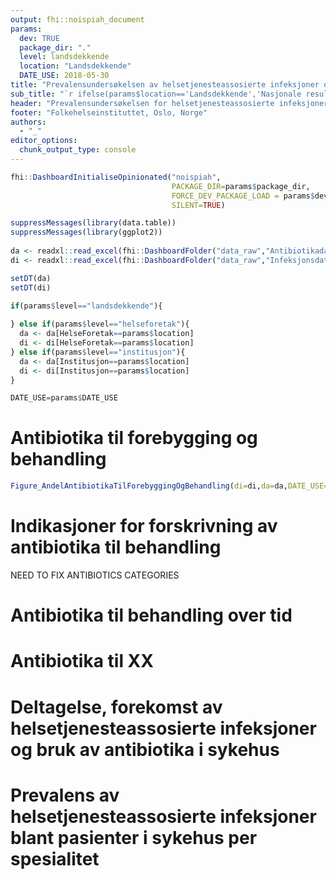 ```yaml
---
output: fhi::noispiah_document
params:
  dev: TRUE
  package_dir: "."
  level: landsdekkende
  location: "Landsdekkende"
  DATE_USE: 2018-05-30
title: "Prevalensundersøkelsen av helsetjenesteassosierte infeksjoner og antibiotikabruk i sykehus (NOIS-PIAH)"
sub_title: "`r ifelse(params$location=='Landsdekkende','Nasjonale resultater',params$location)` --- `r params$DATE_USE`"
header: "Prevalensundersøkelsen for helsetjenesteassosierte infeksjoner og antibiotikabruk \\newline `r params$location` --- `r params$DATE_USE`"
footer: "Folkehelseinstituttet, Oslo, Norge"
authors:
  - "_"
editor_options: 
  chunk_output_type: console
---
```


```r
fhi::DashboardInitialiseOpinionated("noispiah",
                                    PACKAGE_DIR=params$package_dir,
                                    FORCE_DEV_PACKAGE_LOAD = params$dev,
                                    SILENT=TRUE)

suppressMessages(library(data.table))
suppressMessages(library(ggplot2))
  
da <- readxl::read_excel(fhi::DashboardFolder("data_raw","AntibiotikadataSpesialist.xlsx"))
di <- readxl::read_excel(fhi::DashboardFolder("data_raw","InfeksjonsdataSpesialist.xlsx"))

setDT(da)
setDT(di)

if(params$level=="landsdekkende"){
  
} else if(params$level=="helseforetak"){
  da <- da[HelseForetak==params$location]
  di <- di[HelseForetak==params$location]
} else if(params$level=="institusjon"){
  da <- da[Institusjon==params$location]
  di <- di[Institusjon==params$location]
}

DATE_USE=params$DATE_USE
```

\newpage 

# Antibiotika til forebygging og behandling

\blindtext

```r
Figure_AndelAntibiotikaTilForebyggingOgBehandling(di=di,da=da,DATE_USE=DATE_USE)
```

\newpage

# Indikasjoner for forskrivning av antibiotika til behandling 

NEED TO FIX ANTIBIOTICS CATEGORIES

\begin{landscape}

```r
q <- Figure_ForskrivningerAvAntibiotikaTilBehandlingPerIndikasjon(di=di,da=da,DATE_USE=params$DATE_USE)
f <- sprintf("%s.png",tempfile())
ggsave(f, plot = q, width = 297*0.75, height = 210*0.75, units = "mm")
```

\begin{figure}
\begin{center}
\includegraphics{`r f`}
\caption{\label{fig:figs2}Andel forskrivninger av antibiotika til forebygging og behandling i sykehjem, per indikasjon}
\end{center}
\end{figure}

\end{landscape}

\newpage

# Antibiotika til behandling per spesialitet

NEED TO FIX ANTIBIOTICS CATEGORIES

\begin{landscape}

```r
q <- Figure_ForskrivningerAvAntibiotikaTilBehandlingPerSpesialitet(di=di,da=da,DATE_USE=params$DATE_USE)
f <- sprintf("%s.png",tempfile())
ggsave(f, plot = q, width = 297*0.75, height = 210*0.75, units = "mm")
```

\begin{figure}
\begin{center}
\includegraphics{`r f`}
\caption{\label{fig:figs2}Andel forskrivninger av antibiotika til forebygging og behandling i sykehjem, per indikasjon}
\end{center}
\end{figure}

\end{landscape}

\newpage

# Antibiotika til behandling over tid

\blindtext

\newpage

# Antibiotika til XX

\blindtext

\newpage

# Deltagelse, forekomst av helsetjenesteassosierte infeksjoner og bruk av antibiotika i sykehus

\blindtext

\begin{landscape}

```r
Table_DeltagelseForekomstHAIogABiSykehjem(
  di=di,
  da=da,
  level=params$level,
  DATE_USE=params$DATE_USE,
  type="sykehus")
```

\end{landscape}


\newpage

# Prevalens av helsetjenesteassosierte infeksjoner blant pasienter i sykehus per spesialitet

\blindtext

\newpage

